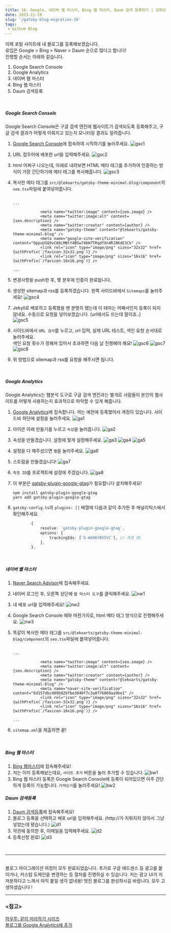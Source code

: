 ```yaml
---
title: 16. Google, 네이버 웹 마스터, Bing 웹 마스터, Daum 검색 등록하기 | 깃허브 블로그 Gatsby 'minimal-blog' 테마로 마이그레이션 하기
date: 2023-11-16
slug: '/gatsby-blog-migration-16'
tags:
 - Github Blog
---
```


이제 포털 사이트에 내 블로그를 등록해보겠습니다.   
유입은 Google > Bing > Naver > Daum 순으로 많다고 합니다!   
진행할 순서는 아래와 같습니다.

1. Google Search Console
2. Google Analytics
3. 네이버 웹 마스터
4. Bing 웹 마스터
5. Daum 검색등록

<br />

##### Google Search Console
Google Search Console은 구글 검색 엔진에 웹사이트가 검색되도록 등록해주고, 구글 검색 결과가 어떻게 이뤄지고 있는지 모니터링 결과도 알려줍니다. 

1. [Google Search Console](https://search.google.com/search-console/about)에 접속하여 시작하기를 눌러주세요.
![gsc1](./gsc_1.png)

2. URL 접두어에 배포한 url을 입력해주세요.
![gsc2](./gsc_2.png)
3. html 어쩌구 나오는데, 아래로 내려보면 HTML 메타 태그를 추가하여 인증하는 방식이 가장 간단하기에 메타 태그를 복사해줍니다.
![gsc3](./gsc_3.png)
4. 복사한 메타 태그를 `src/@lekoarts/gatsby-theme-minimal-blog/component`의 `seo.tsx`파일에 붙여넣어줍니다.

    ```tsx title="src/@lekoarts/gatsby-theme-minimal-blog/component/seo.tsx" highlight=7

    ...

                <meta name="twitter:image" content={seo.image} />
                <meta name="twitter:image:alt" content={seo.description} />
                <meta name="twitter:creator" content={author} />
                <meta name="gatsby-theme" content="@lekoarts/gatsby-theme-minimal-blog" />
                <meta name="google-site-verification" content="OppuUSQ9vC88LMBtY4B5w74bH7TRqdfXn4RJ8KdE3Ck" />
                <link rel="icon" type="image/png" sizes="32x32" href={withPrefix(`/favicon-32x32.png`)} />
                <link rel="icon" type="image/png" sizes="16x16" href={withPrefix(`/favicon-16x16.png`)} />

    ...

    ```
5. 변경사항을 push한 후, 몇 분후에 인증이 완료됩니다.
6. 생성한 sitemap과 rss를 등록하겠습니다. 왼쪽 사이드바에서 `Sitemaps`를 눌러주세요!
![gsc4](./gsc_4.png)
7. Jekyll로 배포하고 등록했을 땐 분명히 됐는데 이 테마는 어째서인지 등록이 되지 않네요. 수동으로 요청을 넣어보겠습니다. (url에서도 뜨는데 말이죠..)   
![gsc5](./gsc_5.png)
8. 사이드바에서 `URL 검사`를 누르고, url 입력, 실제 URL 테스트, 색인 요청 순서대로 눌러주세요.   
색인 요청 횟수가 정해져 있어서 초과하면 다음 날 진행해야 해요!
![gsc6](./gsc_6.png)
![gsc7](./gsc_7.png)
![gsc8](./gsc_8.png)
9. 위 방법으로 sitemap과 rss를 요청을 해주시면 됩니다.

<br/>

##### Google Analytics
Google Analytics는 웹분석 도구로 구글 검색 엔진과는 별개로 사람들이 본인의 웹사이트를 어떻게 사용하는지 효과적으로 파악할 수 있게 해줍니다.

1. [Google Analytics](https://analytics.google.com/)에 접속합니다. 저는 예전에 등록했어서 계정이 있습니다. 사이드바 하단에 설정을 눌러주세요.
![ga1](./ga_1.png)
2. 아이콘 아래 만들기를 누르고 `속성`을 눌러줍니다.
![ga2](./ga_2.png)
3. 속성을 만들겠습니다. 설정에 맞게 설정해주세요.
![ga3](./ga_3.png)
![ga4](./ga_4.png)
![ga5](./ga_5.png)
4. 설정을 다 해주셨으면 `웹`을 눌러주세요.
![ga6](./ga_6.png)
5. 스트림을 만들겠습니다!
![ga7](./ga_7.png)
6. `측정 ID`를 프로젝트에 설정에 주겠습니다.
![ga8](./ga_8.png)
7. 이 부분은 [gatsby-plugin-google-gtag](https://www.gatsbyjs.com/plugins/gatsby-plugin-google-gtag/)가 필요합니다 설치해주세요!
    ```
    npm install gatsby-plugin-google-gtag
    yarn add gatsby-plugin-google-gtag
    ```
8. `gatsby-config.ts`의 `plugins: []` 배열에 다음과 같이 추가한 후 애널리틱스에서 확인해주세요.

    ```ts title="gatsby-config.ts"
            {
                resolve: `gatsby-plugin-google-gtag`,
                options: {
                    trackingIds: [`G-WX06Y8S5VC`], // 측정 ID
                },
            },
    ```

<br/>

##### 네이버 웹 마스터

1. [Naver Search Advisor](https://searchadvisor.naver.com/)에 접속해주세요.
2. 네이버 로그인 후, 오른쪽 상단에 `웹 마스터 도구`를 클릭해주세요.
![nw1](./nw_1.png)
3. 내 배포 url을 입력해주세요!
![nw2](./nw_2.png)
4. Google Search Console 때와 마찬가지로, html 메타 태그 방식으로 진행해주세요.
![nw3](./nw_3.png)
5. 똑같이 복사한 메타 태그를 `src/@lekoarts/gatsby-theme-minimal-blog/component`의 `seo.tsx`파일에 붙여넣어줍니다.

    ```tsx title="src/@lekoarts/gatsby-theme-minimal-blog/component/seo.tsx" highlight=7

    ...

                <meta name="twitter:image" content={seo.image} />
                <meta name="twitter:image:alt" content={seo.description} />
                <meta name="twitter:creator" content={author} />
                <meta name="gatsby-theme" content="@lekoarts/gatsby-theme-minimal-blog" />
                <meta name="naver-site-verification" content="6d157dbc489b82bfbe3840f7c3a8f76069aa9be1" />
                <link rel="icon" type="image/png" sizes="32x32" href={withPrefix(`/favicon-32x32.png`)} />
                <link rel="icon" type="image/png" sizes="16x16" href={withPrefix(`/favicon-16x16.png`)} />

    ...

    ```
6. `sitemap.xml`을 제출하면 끝!

<br/>

##### Bing 웹 마스터

1. [Bing 웹마스터](https://www.bing.com/webmasters)에 접속해주세요!
2. 저는 이미 등록해놨는데요, `사이트 추가` 버튼을 눌러 추가할 수 있습니다.
![bw1](./bw_1.png)
3. Bing 웹 마스터 등록은 Google Search Console에 등록이 되어있으면 아주 간단하게 등록이 가능합니다. `가져오기`를 눌러주세요!
![bw2](./bw_2.png)


##### Daum 검색등록

1. [Daum 검색등록](https://register.search.daum.net/index.daum)에 접속해주세요!
2. 블로그 등록을 선택하고 배포 url을 입력해주세요. (http://가 지워지지 않아서 그냥 넣었는데 됐습니다.)
![d1](./d_1.png)
3. 약관에 동의한 후, 이메일을 입력해주세요.
![d2](./d_2.png)
4. 등록신청 완료!
![d3](./d_3.png)

<br/>

---

<br/>
블로그 마이그레이션 여정이 모두 완료되었습니다.   
추가로 구글 애드센스 등 광고를 붙이거나, 커스텀 도메인을 변경하는 등 절차를 진행하실 수 있습니다.   
저는 광고 UI가 지저분하다고 느껴서 아직 붙일 생각 없네용!
멋진 블로그를 완성하시길 바랍니다. 모두 고생하셨습니다 !

<br/>

---

### \<참고>

[하우투: 같이 따라하기 시리즈](https://devinlife.com/howto/)   
[블로그를 Google Analytics에 추가](https://ha-young.github.io/2020/gatsby/Add-Google-Analytics/)